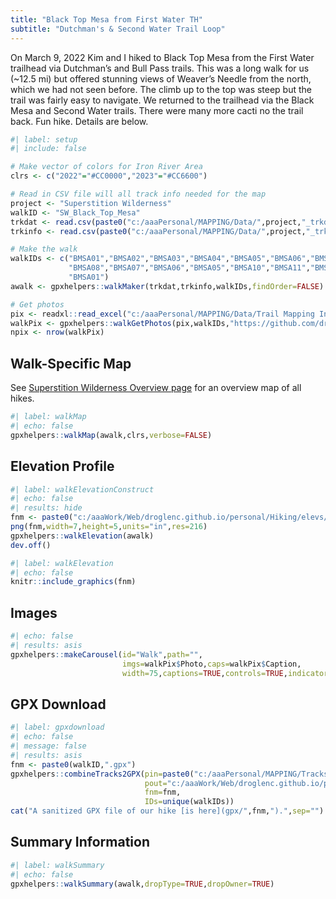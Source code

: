 ```yaml
---
title: "Black Top Mesa from First Water TH"
subtitle: "Dutchman's & Second Water Trail Loop"
---
```


On March 9, 2022 Kim and I hiked to Black Top Mesa from the First Water trailhead via Dutchman's and Bull Pass trails. This was a long walk for us (~12.5 mi) but offered stunning views of Weaver's Needle from the north, which we had not seen before. The climb up to the top was steep but the trail was fairly easy to navigate. We returned to the trailhead via the Black Mesa and Second Water trails. There were many more cacti no the trail back. Fun hike. Details are below.

```r
#| label: setup
#| include: false

# Make vector of colors for Iron River Area
clrs <- c("2022"="#CC0000","2023"="#CC6600")

# Read in CSV file will all track info needed for the map
project <- "Superstition Wilderness"
walkID <- "SW_Black_Top_Mesa"
trkdat <- read.csv(paste0("c:/aaaPersonal/MAPPING/Data/",project,"_trkdat.csv"))
trkinfo <- read.csv(paste0("c:/aaaPersonal/MAPPING/Data/",project,"_trkinfo.csv"))

# Make the walk
walkIDs <- c("BMSA01","BMSA02","BMSA03","BMSA04","BMSA05","BMSA06","BMSA07","BMSA08",
             "BMSA08","BMSA07","BMSA06","BMSA05","BMSA10","BMSA11","BMSA12","BMSA13",
             "BMSA01")
awalk <- gpxhelpers::walkMaker(trkdat,trkinfo,walkIDs,findOrder=FALSE)

# Get photos
pix <- readxl::read_excel("c:/aaaPersonal/MAPPING/Data/Trail Mapping Info.xlsx",sheet="Photos")
walkPix <- gpxhelpers::walkGetPhotos(pix,walkIDs,"https://github.com/droglenc/MAPPING/raw/main/Images")
npix <- nrow(walkPix)
```

## Walk-Specific Map
See [Superstition Wilderness Overview page](Superstition Wilderness.html) for an overview map of all hikes.

```r
#| label: walkMap
#| echo: false
gpxhelpers::walkMap(awalk,clrs,verbose=FALSE)
```

## Elevation Profile
```r
#| label: walkElevationConstruct
#| echo: false
#| results: hide
fnm <- paste0("c:/aaaWork/Web/droglenc.github.io/personal/Hiking/elevs/",walkID,".png") 
png(fnm,width=7,height=5,units="in",res=216)
gpxhelpers::walkElevation(awalk)
dev.off()
```
```r
#| label: walkElevation
#| echo: false
knitr::include_graphics(fnm)
```

## Images
```r
#| echo: false
#| results: asis
gpxhelpers::makeCarousel(id="Walk",path="",
                         imgs=walkPix$Photo,caps=walkPix$Caption,
                         width=75,captions=TRUE,controls=TRUE,indicators=FALSE)
```

## GPX Download
```r
#| label: gpxdownload
#| echo: false
#| message: false
#| results: asis
fnm <- paste0(walkID,".gpx")
gpxhelpers::combineTracks2GPX(pin=paste0("c:/aaaPersonal/MAPPING/Tracks/",project),
                              pout="c:/aaaWork/Web/droglenc.github.io/personal/Hiking/gpx",
                              fnm=fnm,
                              IDs=unique(walkIDs))
cat("A sanitized GPX file of our hike [is here](gpx/",fnm,").",sep="")
```

## Summary Information
```r
#| label: walkSummary
#| echo: false
gpxhelpers::walkSummary(awalk,dropType=TRUE,dropOwner=TRUE)
```
